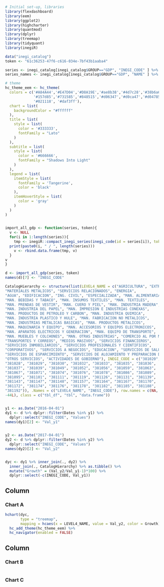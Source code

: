```r
# Initial set-up, libraries
library(flexdashboard)
library(eem)
library(ggplot2)
library(highcharter)
library(quantmod)
library(dplyr)
library(treemap)
library(tidyquant)
library(inegiR)

data("inegi_catalog")
token <- "61c36253-47f6-c616-034e-7bf43b1aaba4"

series <- inegi_catalog[inegi_catalog$GROUP=="GDP", "INEGI_CODE" ] %>% pull()
series_names <- inegi_catalog[inegi_catalog$GROUP=="GDP", "NAME" ] %>% pull()

# theme 
hc_theme_eem <- hc_theme(
  colors = c('#A84A44','#E47D04','#D8A19E','#ae8b38','#4d7c28','#38b6a6','#2080c7','#94127a','#155685', 
             '#157d85','#731585','#848515','#d06347','#d0ca47','#d04785','#a19c9b','#b5bcbf','#62686b',
             '#021118', '#daf3ff'),
  chart = list(
    backgroundColor = "#ffffff"
  ),
  title = list(
    style = list(
      color = '#333333',
      fontFamily = "Lato"
    )
  ),
  subtitle = list(
    style = list(
      color = '#666666',
      fontFamily = "Shadows Into Light"
    )
  ),
  legend = list(
    itemStyle = list(
      fontFamily = 'Tangerine',
      color = 'black'
    ),
    itemHoverStyle = list(
      color = 'gray'
    )   
  )
)

  
import_all_gdp <- function(series, token){
  v <- NULL
  for(i in 1:length(series)){
    tmp <- inegiR::compact_inegi_series(inegi_code(id = series[i]), token = token)
  print(paste0(i, " / ", length(series)))  
    v <- rbind.data.frame(tmp, v)
  }
v  
}

d <- import_all_gdp(series, token)
names(d)[7] <- "INEGI_CODE"

CatalogHierarchy <- structure(list(LEVEL4_NAME = c("AGRICULTURA", "EXTRACCION PETROLEO Y GAS", 
"MATERIALES METALICOS", "SERVICIOS RELACIONADOS", "ENERGIA", 
"AGUA", "EDIFICACION", "ING. CIVIL", "ESPECIALIZADA", "MAN. ALIMENTARIA", 
"MAN. BEBIDAS Y TABACO", "MAN. INSUMOS TEXTILES", "MAN. TEXTILES", 
"MAN. PRENDAS DE VESTIR", "MAN. CUERO Y PIEL", "MAN. INDUSTRIA MADERA", 
"MAN. INDUSTRIA DEL PAPEL", "MAN. IMPRESION E INDUSTRIAS CONEXAS", 
"MAN. PRODUCTOS DE PETROLEO Y CARBON", "MAN. INDUSTRIA QUIMICA", 
"MAN. INDUSTRIA PLASTICO Y HULE", "MAN. FABRICACION NO METALICOS", 
"MAN. INDUSTRIAS METALICAS BASICAS", "MAN. PRODUCTOS METALICOS", 
"MAN. MAQUINARIA Y EQUIPO", "MAN. ACCESORIOS Y EQUIPOS ELECTRONICOS", 
"MAN. APARATOS ELECTRICOS Y GENERACION", "MAN. EQUIPO DE TRANSPORTE", 
"MAN. MUEBLES Y COLCHONES", "MAN. OTRAS INDUSTRIAS", "COMERCIO AL POR MENOR Y POR MAYOR", 
"TRANSPORTES Y CORREOS", "MEDIOS MASIVOS", "SERVICIOS FINANCIEROS", 
"SERVICIOS INMOBILIARIOS", "SERVICIOS PROFESIONALES Y CIENTIFICOS", 
"CORPORATIVOS", "SERVICIOS A NEGOCIOS", "EDUCACION", "SERVICIOS DE SALUD", 
"SERVICIOS DE ESPARCIMIENTO", "SERVICIOS DE ALOJAMIENTO Y PREPARACION DE ALIMENTOS", 
"OTROS SERVICIOS", "ACTIVIDADES DE GOBIERNO"), INEGI_CODE = c("381020", 
"381028", "381029", "381030", "381032", "381033", "381035", "381036", 
"381037", "381039", "381049", "381052", "381056", "381059", "381063", 
"381067", "381071", "381074", "381076", "381078", "381086", "381089", 
"381095", "381101", "381111", "381119", "381126", "381131", "381139", 
"381143", "381147", "381148", "381157", "381164", "381167", "381170", 
"381172", "381174", "381176", "381178", "381182", "381185", "381188", 
"381192")), .Names = c("LEVEL4_NAME", "INEGI_CODE"), row.names = c(NA, 
-44L), class = c("tbl_df", "tbl", "data.frame"))


y1 <- as.Date("2016-04-01")
dy1 <- d %>% dplyr::filter(Dates %in% y1) %>% 
  dplyr::select("INEGI_CODE", "Values")
names(dy1)[2] <- "Val_y1"
 

y2 <- as.Date("2017-04-01")
dy2 <- d %>% dplyr::filter(Dates %in% y2) %>% 
  dplyr::select("INEGI_CODE", "Values")
names(dy2)[2] <- "Val_y2"


dyc <- dy1 %>% inner_join(., dy2) %>% 
  inner_join(., CatalogHierarchy) %>% as.tibble() %>%
  mutate("Growth" = (Val_y2/Val_y1-1)*100) %>%
  dplyr::select(-c(INEGI_CODE, Val_y1))

```

Column {data-width=650}
-----------------------------------------------------------------------

### Chart A

```r
hchart(dyc, 
       type = "treemap", 
       mapping = hcaes(x = LEVEL4_NAME, value = Val_y2, color = Growth)) %>% 
  hc_add_theme(hc_theme_eem) %>% 
  hc_navigator(enabled = FALSE)
```

Column {data-width=350}
-----------------------------------------------------------------------

### Chart B

```r

```

### Chart C

```r

```


